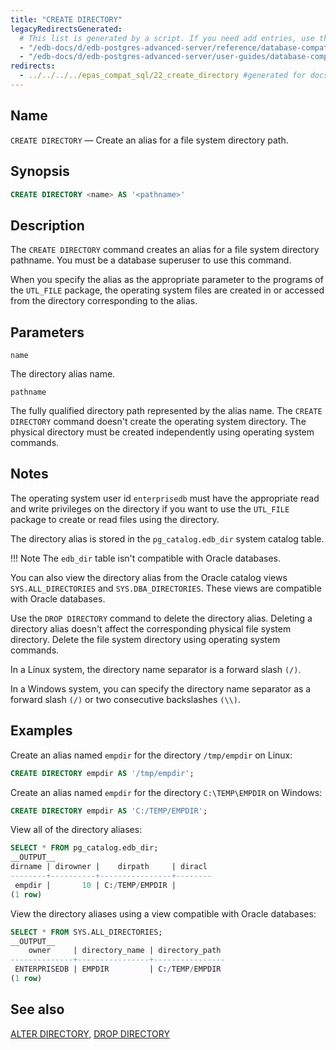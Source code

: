 ```yaml
---
title: "CREATE DIRECTORY"
legacyRedirectsGenerated:
  # This list is generated by a script. If you need add entries, use the `legacyRedirects` key.
  - "/edb-docs/d/edb-postgres-advanced-server/reference/database-compatibility-for-oracle-developers-reference-guide/9.6/Database_Compatibility_for_Oracle_Developers_Reference_Guide.1.036.html"
  - "/edb-docs/d/edb-postgres-advanced-server/user-guides/database-compatibility-for-oracle-developers-guide/9.5/Database_Compatibility_for_Oracle_Developers_Guide.1.066.html"
redirects:
  - ../../../../epas_compat_sql/22_create_directory #generated for docs/epas/reorg-role-use-case-mode
---
```


<div id="create_directory" class="registered_link"></div>

## Name

`CREATE DIRECTORY` &mdash; Create an alias for a file system directory path.

## Synopsis

```sql
CREATE DIRECTORY <name> AS '<pathname>'
```

## Description

The `CREATE DIRECTORY` command creates an alias for a file system directory pathname. You must be a database superuser to use this command.

When you specify the alias as the appropriate parameter to the programs of the `UTL_FILE` package, the operating system files are created in or accessed from the directory corresponding to the alias.

## Parameters

`name`

 The directory alias name.

`pathname`

 The fully qualified directory path represented by the alias name. The `CREATE DIRECTORY` command doesn't create the operating system directory. The physical directory must be created independently using operating system commands.

## Notes

The operating system user id `enterprisedb` must have the appropriate read and write privileges on the directory if you want to use the `UTL_FILE` package to create or read files using the directory.

The directory alias is stored in the `pg_catalog.edb_dir` system catalog table. 

!!! Note
  The `edb_dir` table isn't compatible with Oracle databases.

You can also view the directory alias from the Oracle catalog views `SYS.ALL_DIRECTORIES` and `SYS.DBA_DIRECTORIES`. These views are compatible with Oracle databases.

Use the `DROP DIRECTORY` command to delete the directory alias. Deleting a directory alias doesn't affect the corresponding physical file system directory. Delete the file system directory using operating system commands.

In a Linux system, the directory name separator is a forward slash `(/)`.

In a Windows system, you can specify the directory name separator as a forward slash `(/)` or two consecutive backslashes `(\\)`.

## Examples

Create an alias named `empdir` for the directory `/tmp/empdir` on Linux:

```sql
CREATE DIRECTORY empdir AS '/tmp/empdir';
```

Create an alias named `empdir` for the directory `C:\TEMP\EMPDIR` on Windows:

```sql
CREATE DIRECTORY empdir AS 'C:/TEMP/EMPDIR';
```

View all of the directory aliases:

```sql
SELECT * FROM pg_catalog.edb_dir;
__OUTPUT__
dirname | dirowner |    dirpath     | diracl
--------+----------+----------------+--------
 empdir |       10 | C:/TEMP/EMPDIR |
(1 row)
```

View the directory aliases using a view compatible with Oracle databases:

```sql
SELECT * FROM SYS.ALL_DIRECTORIES;
__OUTPUT__
    owner     | directory_name | directory_path
--------------+----------------+----------------
 ENTERPRISEDB | EMPDIR         | C:/TEMP/EMPDIR
(1 row)
```

## See also

[ALTER DIRECTORY](02_alter_directory/#alter_directory), [DROP DIRECTORY](46_drop_directory/#drop_directory)
